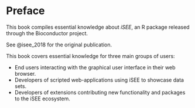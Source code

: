 # Preface {.unnumbered}

This book compiles essential knowledge about *iSEE*, an R package released through the Bioconductor project.

See @isee_2018 for the original publication.

This book covers essential knowledge for three main groups of users:

- End users interacting with the graphical user interface in their web browser.
- Developers of scripted web-applications using iSEE to showcase data sets.
- Developers of extensions contributing new functionality and packages to the iSEE ecosystem.